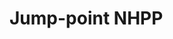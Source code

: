 # Jump-point NHPP

<!--
- Comparison with results given by frequentist models using REML (`lmer4`)
- Comparison with results given by Bayesian models using HMC (`rstan`)
- Comparison with results given Bayesian models using INLA (`INLA`)
-->